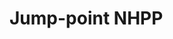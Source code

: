 # Jump-point NHPP

<!--
- Comparison with results given by frequentist models using REML (`lmer4`)
- Comparison with results given by Bayesian models using HMC (`rstan`)
- Comparison with results given Bayesian models using INLA (`INLA`)
-->